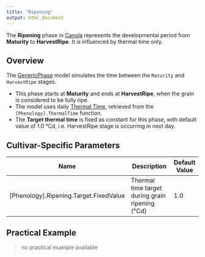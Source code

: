 ```yaml
---
title: "Ripening"
output: html_document
---
```



The **Ripening** phase in [Canola](/docs/Crops/Canola) represents the developmental period from **Maturity** to **HarvestRipe**. It is influenced by thermal time only.

## Overview

The [GenericPhase](/docs/Models/PMF/Phenology/Phases/GenericPhase.qmd) model simulates the time between the `Maturity` and `HarvestRipe` stages.

- This phase starts at **Maturity** and ends at **HarvestRipe**, when the grain is considered to be fully ripe.
- The model uses daily [Thermal Time](ThermalTime.qmd), retrieved from the `[Phenology].ThermalTime` function.
- The **Target thermal time** is fixed as constant for this phase, with default value of 1.0 °Cd, i.e. HarvestRipe stage is occurring in next day.


## Cultivar-Specific Parameters

| Name       | Description                                         | Default Value |
|------------|-----------------------------------------------------|---------------|
| [Phenology].Ripening.Target.FixedValue   | Thermal time target during grain ripening (°Cd)      |     1.0          |

## Practical Example

> no practical example available